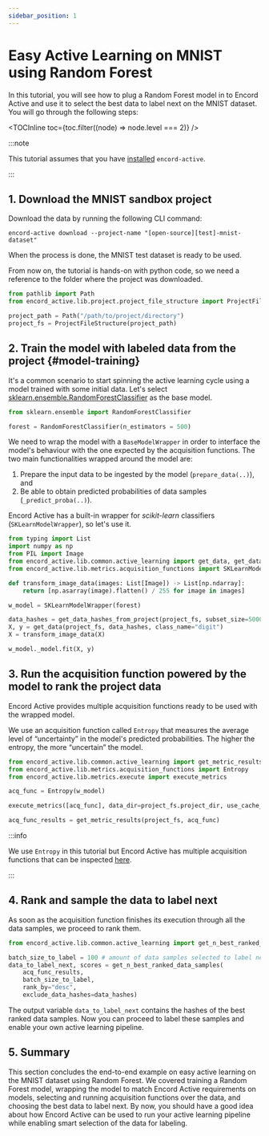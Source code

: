 ```yaml
---
sidebar_position: 1
---
```



# Easy Active Learning on MNIST using Random Forest

In this tutorial, you will see how to plug a Random Forest model in to Encord Active and use it to select the best data to label next on the MNIST dataset.
You will go through the following steps:

<TOCInline toc={toc.filter((node) => node.level === 2)} />

:::note

This tutorial assumes that you have [installed](../installation) `encord-active`.

:::

## 1. Download the MNIST sandbox project

Download the data by running the following CLI command:

```shell
encord-active download --project-name "[open-source][test]-mnist-dataset"
```

When the process is done, the MNIST test dataset is ready to be used.

From now on, the tutorial is hands-on with python code, so we need a reference to the folder where the project was downloaded.

```python
from pathlib import Path
from encord_active.lib.project.project_file_structure import ProjectFileStructure

project_path = Path("/path/to/project/directory")
project_fs = ProjectFileStructure(project_path)
```

## 2. Train the model with labeled data from the project {#model-training}

It's a common scenario to start spinning the active learning cycle using a model trained with some initial data.
Let's select [sklearn.ensemble.RandomForestClassifier](https://scikit-learn.org/stable/modules/generated/sklearn.ensemble.RandomForestClassifier.html) as the base model.

```python
from sklearn.ensemble import RandomForestClassifier

forest = RandomForestClassifier(n_estimators = 500)
```

We need to wrap the model with a `BaseModelWrapper` in order to interface the model's behaviour with the one expected by the acquisition functions.
The two main functionalities wrapped around the model are:

1. Prepare the input data to be ingested by the model (`prepare_data(..)`), and
2. Be able to obtain predicted probabilities of data samples (`_predict_proba(..)`).

Encord Active has a built-in wrapper for _scikit-learn_ classifiers (`SKLearnModelWrapper`), so let's use it.

```python
from typing import List
import numpy as np
from PIL import Image
from encord_active.lib.common.active_learning import get_data, get_data_hashes_from_project
from encord_active.lib.metrics.acquisition_functions import SKLearnModelWrapper

def transform_image_data(images: List[Image]) -> List[np.ndarray]:
    return [np.asarray(image).flatten() / 255 for image in images]

w_model = SKLearnModelWrapper(forest)

data_hashes = get_data_hashes_from_project(project_fs, subset_size=5000)
X, y = get_data(project_fs, data_hashes, class_name="digit")
X = transform_image_data(X)

w_model._model.fit(X, y)
```

## 3. Run the acquisition function powered by the model to rank the project data

Encord Active provides multiple acquisition functions ready to be used with the wrapped model.

We use an acquisition function called `Entropy` that measures the average level of “uncertainty” in the model's predicted probabilities.
The higher the entropy, the more “uncertain” the model.

```python
from encord_active.lib.common.active_learning import get_metric_results
from encord_active.lib.metrics.acquisition_functions import Entropy
from encord_active.lib.metrics.execute import execute_metrics

acq_func = Entropy(w_model)

execute_metrics([acq_func], data_dir=project_fs.project_dir, use_cache_only=True)

acq_func_results = get_metric_results(project_fs, acq_func)
```

:::info

We use `Entropy` in this tutorial but Encord Active has multiple acquisition functions that can be inspected [here](https://github.com/encord-team/encord-active/blob/main/src/encord_active/lib/metrics/acquisition_functions.py).

:::

## 4. Rank and sample the data to label next

As soon as the acquisition function finishes its execution through all the data samples, we proceed to rank them.

```python
from encord_active.lib.common.active_learning import get_n_best_ranked_data_samples

batch_size_to_label = 100 # amount of data samples selected to label next
data_to_label_next, scores = get_n_best_ranked_data_samples(
    acq_func_results,
    batch_size_to_label,
    rank_by="desc",
    exclude_data_hashes=data_hashes)
```

The output variable `data_to_label_next` contains the hashes of the best ranked data samples.
Now you can proceed to label these samples and enable your own active learning pipeline.

## 5. Summary

This section concludes the end-to-end example on easy active learning on the MNIST dataset using Random Forest.
We covered training a Random Forest model, wrapping the model to match Encord Active requirements on models, selecting and running acquisition functions over the data, and choosing the best data to label next.
By now, you should have a good idea about how Encord Active can be used to run your active learning pipeline while enabling smart selection of the data for labeling.
